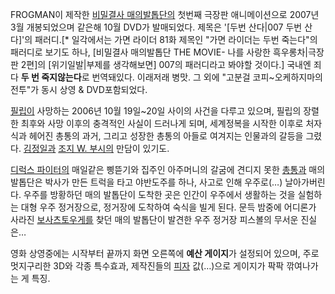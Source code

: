 FROGMAN이 제작한 [[비밀결사 매의발톱단]]의 첫번째 극장판 애니메이션으로 2007년 3월 개봉되었으며 같은해 10월 DVD가 발매되었다. 제목은 '[두번 산다|007 두번 산다]'의 패러디.[* 일각에서는 가면 라이더 81화 제목인 "가면 라이더는 두번 죽는다"의 패러디로 보기도 하나, [비밀결사 매의발톱단 THE MOVIE- 나를 사랑한 흑우롱차|극장판 2편]의 [위기일발|부제를 생각해보면] 007의 패러디라고 봐야할 것이다.] 국내엔 죄다 '''두 번 죽지않는다'''로 번역돼있다. 이래저래 병맛. 그 외에 "고분걸 코피~오케하지마의 전투"가 동시 상영 & DVD포함되었다.

[[필립]]이 사망하는 2006년 10월 19일~20일 사이의 사건을 다루고 있으며, 필립의 장렬한 최후와 사망 이후의 충격적인 사실이 드러나게 되며, 세계정복을 시작한 이후로 처자식과 헤어진 총통의 과거, 그리고 성장한 총통의 아들로 여겨지는 인물과의 갈등을 그렸다. [[김정일]]과 [[조지 W. 부시]]의 만담이 있기도.

[[디럭스 파이터]]의 매일같은 삥뜯기와 집주인 아주머니의 갈굼에 견디지 못한 [[총통]]과 매의 발톱단은 박사가 만든 트럭을 타고 야반도주를 하나, 사고로 인해 우주로(…) 날아가버린다. 우주를 방황하던 매의 발톱단이 도착한 곳은 인간이 우주에서 생활하는 것을 실험하는 대형 우주 정거장으로, 정거장에 도착하여 숙식을 빌게 된다. 문득 밤중에 어디론가 사라진 [[보사츠토우게]]를 찾던 매의 발톱단이 발견한 우주 정거장 피스볼의 무서운 진실은…

영화 상영중에는 시작부터 끝까지 화면 오른쪽에 '''예산 게이지'''가 설정되어 있으며, 주로 멋지구리한 3D와 각종 특수효과, 제작진들의 [[피자]] 값(…)으로 게이지가 팍팍 깎여나가는 게 특징.
